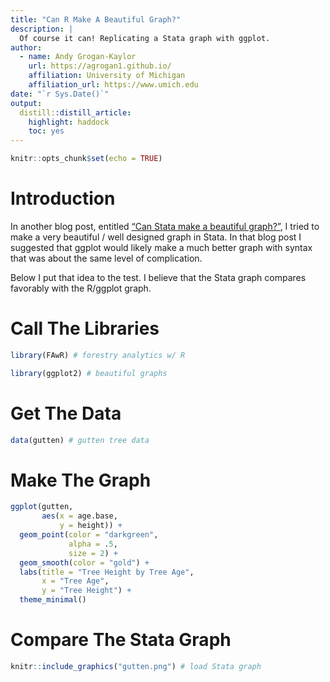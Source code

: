 ```yaml
---
title: "Can R Make A Beautiful Graph?"
description: |
  Of course it can! Replicating a Stata graph with ggplot.
author:
  - name: Andy Grogan-Kaylor 
    url: https://agrogan1.github.io/
    affiliation: University of Michigan
    affiliation_url: https://www.umich.edu
date: "`r Sys.Date()`"
output:
  distill::distill_article:
    highlight: haddock
    toc: yes
---
```


```r

knitr::opts_chunk$set(echo = TRUE)

```

# Introduction 

In another blog post, entitled ["Can Stata make a beautiful graph?"](./can-Stata-make-a-beautiful-graph.html), I tried to make a very beautiful / well designed graph in Stata. In that blog post I suggested that ggplot would likely make a much better graph with syntax that was about the same level of complication.

Below I put that idea to the test. I believe that the Stata graph compares favorably with the R/ggplot graph.

# Call The Libraries

```r

library(FAwR) # forestry analytics w/ R

library(ggplot2) # beautiful graphs

```

# Get The Data

```r

data(gutten) # gutten tree data

```

# Make The Graph

```r

ggplot(gutten,
       aes(x = age.base, 
           y = height)) +
  geom_point(color = "darkgreen",
             alpha = .5,
             size = 2) +
  geom_smooth(color = "gold") + 
  labs(title = "Tree Height by Tree Age",
       x = "Tree Age",
       y = "Tree Height") +
  theme_minimal() 

```

# Compare The Stata Graph

```r

knitr::include_graphics("gutten.png") # load Stata graph

```



